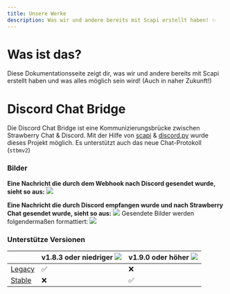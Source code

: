 ```yaml
---
title: Unsere Werke
description: Was wir und andere bereits mit Scapi erstellt haben! ✨
---
```


# Was ist das?
Diese Dokumentationsseite zeigt dir, was wir und andere bereits mit Scapi erstellt haben und was alles möglich sein wird! (Auch in naher Zukunft!)

# Discord Chat Bridge
Die Discord Chat Bridge ist eine Kommunizierungsbrücke zwischen Strawberry Chat & Discord.
Mit der Hilfe von [scapi](https://raw.githubusercontent.com/Strawberry-Foundations/strawberry-chat/main/bot/scapi.py) & [discord.py](https://github.com/Rapptz/discord.py) wurde dieses Projekt möglich.
Es unterstützt auch das neue Chat-Protokoll (`stbmv2`)

### Bilder
**Eine Nachricht die durch dem Webhook nach Discord gesendet wurde, sieht so aus:**
![](https://media.discordapp.net/attachments/880513737948270642/1175920307203215520/image.png)

**Eine Nachricht die durch Discord empfangen wurde und nach Strawberry Chat gesendet wurde, sieht so aus:**
![](https://media.discordapp.net/attachments/880513737948270642/1175921076119814254/image.png)
Gesendete Bilder werden folgendermaßen formattiert: ![](https://media.discordapp.net/attachments/880513737948270642/1175921507231338548/image.png)


### Unterstütze Versionen
|                                                                                                       | v1.8.3 oder niedriger ![](https://img.shields.io/badge/Legacy-gray) | v1.9.0 oder höher ![](https://img.shields.io/badge/Stable-success) |
|-------------------------------------------------------------------------------------------------------|---------------------------------------------------------|--------------------------------------------------------|
| [Legacy](https://github.com/Strawberry-Foundations/strawberry-chat/tree/legacy/discord)               | ✅                                                     | ❌                                                     |
| [Stable](https://github.com/Strawberry-Foundations/strawberry-chat/tree/1.9.0/discord)                | ❌                                                     | ✅                                                     | 